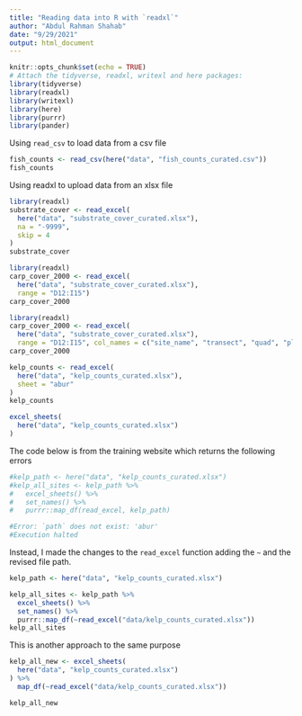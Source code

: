 ```yaml
---
title: "Reading data into R with `readxl`"
author: "Abdul Rahman Shahab"
date: "9/29/2021"
output: html_document
---
```


```r
knitr::opts_chunk$set(echo = TRUE)
# Attach the tidyverse, readxl, writexl and here packages:
library(tidyverse)
library(readxl)
library(writexl)
library(here)
library(purrr)
library(pander)
```


Using `read_csv` to load data from a csv file

```r
fish_counts <- read_csv(here("data", "fish_counts_curated.csv"))
fish_counts
```



Using readxl to upload data from an xlsx file
```r
library(readxl)
substrate_cover <- read_excel(
  here("data", "substrate_cover_curated.xlsx"),
  na = "-9999",
  skip = 4
)
substrate_cover
```

```r
library(readxl)
carp_cover_2000 <- read_excel(
  here("data", "substrate_cover_curated.xlsx"),
  range = "D12:I15")
carp_cover_2000
```


```r
library(readxl)
carp_cover_2000 <- read_excel(
  here("data", "substrate_cover_curated.xlsx"),
  range = "D12:I15", col_names = c("site_name", "transect", "quad", "plot_side", "type", "coverage"))
carp_cover_2000
```




```r
kelp_counts <- read_excel(
  here("data", "kelp_counts_curated.xlsx"),
  sheet = "abur"
)
kelp_counts
```


```r
excel_sheets(
  here("data", "kelp_counts_curated.xlsx")
)
```


The code below is from the training website which returns the following errors

```r
#kelp_path <- here("data", "kelp_counts_curated.xlsx")
#kelp_all_sites <- kelp_path %>% 
#   excel_sheets() %>% 
#   set_names() %>% 
#   purrr::map_df(read_excel, kelp_path)
```


```r
#Error: `path` does not exist: 'abur'
#Execution halted
```




Instead, I made the changes to the `read_excel` function adding the `~` and the
revised file path.

```r
kelp_path <- here("data", "kelp_counts_curated.xlsx")

kelp_all_sites <- kelp_path %>% 
  excel_sheets() %>% 
  set_names() %>% 
  purrr::map_df(~read_excel("data/kelp_counts_curated.xlsx"))
kelp_all_sites


```


This is another approach to the same purpose

```r

kelp_all_new <- excel_sheets(
  here("data", "kelp_counts_curated.xlsx")
) %>% 
  map_df(~read_excel("data/kelp_counts_curated.xlsx"))

kelp_all_new


```


